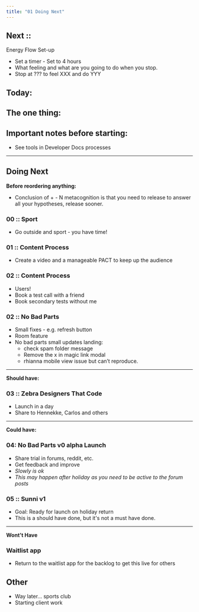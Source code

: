 ```yaml
---
title: "01 Doing Next"
---
```


## Next :: 

Energy Flow Set-up 
- Set a timer - Set to 4 hours 
- What feeling and what are you going to do when you stop. 
- Stop at ??? to feel XXX and do YYY 
  
Today: 
- 

The one thing: 
- 

## Important notes before starting:

- See tools in Developer Docs processes 

---

## Doing Next 

**Before reordering anything:** 
- Conclusion of + - N metacognition is that you need to release to answer all your hypotheses, release sooner. 

### 00 :: Sport 
- Go outside and sport - you have time! 

### 01 :: Content Process 
- Create a video and a manageable PACT to keep up the audience 

### 02 :: Content Process 
- Users! 
- Book a test call with a friend 
- Book secondary tests without me 

### 02 :: No Bad Parts  
- Small fixes - e.g. refresh button 
- Room feature 
- No bad parts small updates landing:  
	- check spam folder message  
	- Remove the x in magic link modal  
	- rhianna mobile view issue but can’t reproduce.


---

**Should have:** 
### 03 :: Zebra Designers That Code  
- Launch in a day 
- Share to Hennekke, Carlos and others 


---

**Could have:**
### 04: No Bad Parts v0 alpha Launch 
- Share trial in forums, reddit, etc. 
- Get feedback and improve 
- *Slowly is ok*
- *This may happen after holiday as you need to be active to the forum posts*
### 05 :: Sunni v1 
- Goal: Ready for launch on holiday return  
- This is a should have done, but it's not a must have done. 

---

**Wont't Have**
### Waitlist app 
- Return to the waitlist app for the backlog to get this live for others 
## Other 
- Way later... sports club 
- Starting client work 

